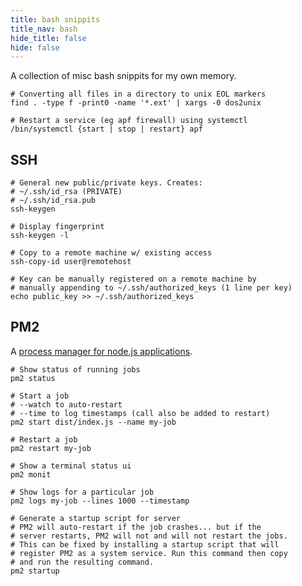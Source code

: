 ```yaml
---
title: bash snippits
title_nav: bash
hide_title: false
hide: false
---
```


A collection of misc bash snippits for my own memory.

```shell
# Converting all files in a directory to unix EOL markers
find . -type f -print0 -name '*.ext' | xargs -0 dos2unix

# Restart a service (eg apf firewall) using systemctl
/bin/systemctl {start | stop | restart} apf
```

## SSH

```shell
# General new public/private keys. Creates:
# ~/.ssh/id_rsa (PRIVATE)
# ~/.ssh/id_rsa.pub
ssh-keygen

# Display fingerprint
ssh-keygen -l

# Copy to a remote machine w/ existing access
ssh-copy-id user@remotehost

# Key can be manually registered on a remote machine by
# manually appending to ~/.ssh/authorized_keys (1 line per key)
echo public_key >> ~/.ssh/authorized_keys
```

## PM2
A [process manager for node.js applications](https://pm2.keymetrics.io/).

```shell
# Show status of running jobs
pm2 status

# Start a job
# --watch to auto-restart
# --time to log timestamps (call also be added to restart)
pm2 start dist/index.js --name my-job

# Restart a job
pm2 restart my-job

# Show a terminal status ui
pm2 monit

# Show logs for a particular job
pm2 logs my-job --lines 1000 --timestamp

# Generate a startup script for server
# PM2 will auto-restart if the job crashes... but if the
# server restarts, PM2 will not and will not restart the jobs.
# This can be fixed by installing a startup script that will
# register PM2 as a system service. Run this command then copy
# and run the resulting command.
pm2 startup
```